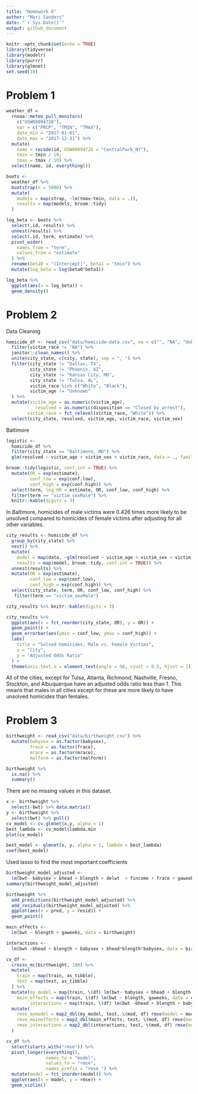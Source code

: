 ```yaml
---
title: "Homework 6"
author: "Mari Sanders"
date: "`r Sys.Date()`"
output: github_document
---
```


```r
knitr::opts_chunk$set(echo = TRUE)
library(tidyverse)
library(modelr)
library(purrr)
library(glmnet)
set.seed(10)
```

# Problem 1 

```r
weather_df = 
  rnoaa::meteo_pull_monitors(
    c("USW00094728"),
    var = c("PRCP", "TMIN", "TMAX"), 
    date_min = "2017-01-01",
    date_max = "2017-12-31") %>%
  mutate(
    name = recode(id, USW00094728 = "CentralPark_NY"),
    tmin = tmin / 10,
    tmax = tmax / 10) %>%
  select(name, id, everything())
```

```r
boots <- 
  weather_df %>% 
  bootstrap(n = 5000) %>% 
  mutate(
    models = map(strap, ~lm(tmax~tmin, data = .)), 
    results = map(models, broom::tidy)
  )

```

```r
log_beta <- boots %>% 
  select(.id, results) %>% 
  unnest(results) %>% 
  select(.id, term, estimate) %>% 
  pivot_wider(
    names_from = "term", 
    values_from = "estimate"
  ) %>% 
  rename(beta0 = "(Intercept)", beta1 = "tmin") %>% 
  mutate(log_beta = log(beta0*beta1)) 

log_beta %>% 
  ggplot(aes(x = log_beta)) + 
  geom_density()
```


# Problem 2 

Data Cleaning 

```r
homicide_df <- read_csv("data/homicide-data.csv", na = c("", "NA", "Unknown")) %>% 
  filter(victim_race != "NA") %>% 
  janitor::clean_names() %>% 
  unite(city_state, c(city, state), sep = ", ") %>% 
  filter(city_state != "Dallas, TX", 
         city_state != "Phoenix, AZ", 
         city_state != "Kansas City, MO", 
         city_state != "Tulsa, AL",
         victim_race %in% c("White", "Black"),
         victim_age != "Unknown"
  ) %>%
  mutate(victim_age = as.numeric(victim_age), 
           resolved = as.numeric(disposition == "Closed by arrest"), 
        victim_race = fct_relevel(victim_race, "White")) %>% 
  select(city_state, resolved, victim_age, victim_race, victim_sex) 
```

Baltimore 

```r
logistic <- 
  homicide_df %>% 
  filter(city_state == "Baltimore, MD") %>% 
  glm(resolved ~ victim_age + victim_sex + victim_race, data = ., family = binomial())

broom::tidy(logistic, conf.int = TRUE) %>% 
  mutate(OR = exp(estimate), 
         conf_low = exp(conf.low), 
         conf_high = exp(conf.high)) %>% 
  select(term, log_OR = estimate, OR, conf_low, conf_high) %>% 
  filter(term == "victim_sexMale") %>% 
  knitr::kable(digits = 3)
```

In Baltimore, homicides of male victims were 0.426 times more likely to be unsolved compared to homicides of female victims after adjusting for all other variables. 

```r
city_results <- homicide_df %>%
  group_by(city_state) %>%
  nest() %>%
  mutate(
    model = map(data, ~glm(resolved ~ victim_age + victim_sex + victim_race, data = ., family = "binomial")),
    results = map(model, broom::tidy, conf.int = TRUE)) %>%
  unnest(results) %>%
  mutate(OR = exp(estimate), 
         conf_low = exp(conf.low), 
         conf_high = exp(conf.high)) %>% 
  select(city_state, term, OR, conf_low, conf_high) %>%
   filter(term == "victim_sexMale") 

city_results %>% knitr::kable(digits = 3)
```

```r
city_results %>% 
  ggplot(aes(x = fct_reorder(city_state, OR), y = OR)) + 
  geom_point() +
  geom_errorbar(aes(ymin = conf_low, ymax = conf_high)) +
  labs(
    title = "Solved homicides, Male vs. Female Victims",
    x = "City", 
    y = "Adjusted Odds Ratio"
  ) +
  theme(axis.text.x = element_text(angle = 90, vjust = 0.5, hjust = 1))
```

All of the cities, except for Tulsa, Atlanta, Richmond, Nashville, Fresno, Stockton, and Albuquerque have an adjusted odds ratio less than 1. This means that males in all cities except for these are more likely to have unsolved homicides than females. 

# Problem 3 

```r
birthweight <- read_csv("data/birthweight.csv") %>% 
  mutate(babysex = as.factor(babysex), 
         frace = as.factor(frace), 
         mrace = as.factor(mrace), 
         malform = as.factor(malform))

birthweight %>% 
  is.na() %>% 
  summary()
```

There are no missing values in this dataset. 

```r
x <- birthweight %>% 
  select(-bwt) %>% data.matrix()
y <- birthweight %>% 
  select(bwt) %>% pull()
cv_model <- cv.glmnet(x,y, alpha = 1)
best_lambda <- cv_model$lambda.min
plot(cv_model)
```

```r
best_model <- glmnet(x, y, alpha = 1, lambda = best_lambda)
coef(best_model)
```

Used lasso to find the most important coefficients 

```r
birthweight_model_adjusted <- 
  lm(bwt~ babysex + bhead + blength + delwt  + fincome + frace + gaweeks + menarche + mheight + momage + mrace + parity + smoken + wtgain, data = birthweight)
summary(birthweight_model_adjusted)
```

```r
birthweight %>%
  add_predictions(birthweight_model_adjusted) %>%
  add_residuals(birthweight_model_adjusted) %>% 
  ggplot(aes(x = pred, y = resid)) + 
  geom_point() 
```

```r
main_effects <- 
  lm(bwt ~ blength + gaweeks, data = birthweight)

interactions <- 
  lm(bwt ~bhead + blength + babysex + bhead*blength*babysex, data = birthweight)
```

```r
cv_df <- 
  crossv_mc(birthweight, 100) %>% 
  mutate(
    train = map(train, as_tibble), 
    test = map(test, as_tibble)
  ) %>% 
  mutate(my_model = map(train, \(df) lm(bwt~ babysex + bhead + blength + delwt  + fincome + frace + gaweeks + menarche + mheight + momage + mrace + parity + smoken + wtgain, data = df)),
    main_effects = map(train, \(df) lm(bwt ~ blength, gaweeks, data = df)), 
         interactions = map(train, \(df) lm(bwt ~bhead + blength + babysex + bhead*blength*babysex, data = df))) %>% 
  mutate(
    rmse_mymodel = map2_dbl(my_model, test, \(mod, df) rmse(model = mod, data = df)), 
    rmse_maineffects = map2_dbl(main_effects, test, \(mod, df) rmse(model = mod, data = df)), 
    rmse_interactions = map2_dbl(interactions, test, \(mod, df) rmse(model = mod, data = df))
  )

cv_df %>% 
  select(starts_with("rmse")) %>% 
  pivot_longer(everything(), 
               names_to = "model", 
               values_to = "rmse", 
               names_prefix = "rmse_") %>% 
  mutate(model = fct_inorder(model)) %>% 
  ggplot(aes(x = model, y = rmse)) +
  geom_violin()
```

